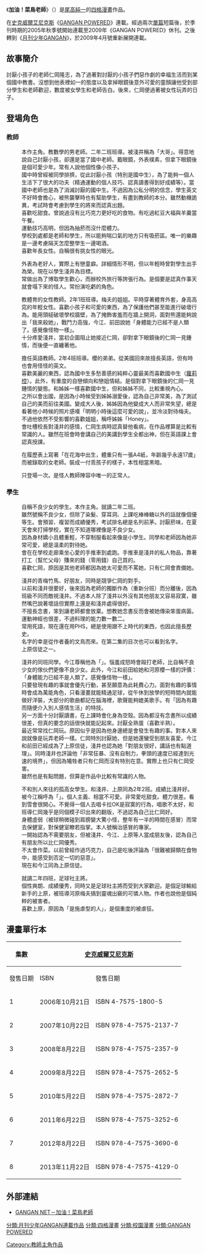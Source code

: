 {{unfinished}}
{{Infobox animanga/Headerofja
|標題= 加油！菜鳥老師
|圖像= 
|尺寸= 
|說明= 
|日文名稱= 勤しめ! 仁岡先生
|英文名稱= 
|假名= いそしめ! におかせんせい
|羅馬字= Isoshime! Nioka Sensei
|類型= [[四格漫畫|四格漫畫]]
}}
{{Infobox animanga/name
|作品原名= 
|官方譯名= 
|正式譯名= {{flagicon|Taiwan}} 加油！菜鳥老師
|常用譯名= 
}}
{{Infobox animanga/Manga
|標題= 
|作者= [[尾高純一|尾高純一]]
|作畫= 
|出版社= {{flagicon|Japan}} [[史克威爾艾尼克斯|史克威爾艾尼克斯]]<br />{{flagicon|Taiwan}} [[東立出版社|東立出版社]]
|其他出版社= 
|連載雜誌= GANGAN POWERED<br />[[月刊少年GANGAN|月刊少年GANGAN]]
|label= 
|發售日= 
|開始= 2005年秋季號
|結束= 2013年10月號
|冊數= 8卷
|話數= 
|其他= 
}}
{{Infobox animanga/Footerofja}}

《'''加油！菜鳥老師'''》（{{lang-ja|勤しめ! 仁岡先生}}）是[[尾高純一|尾高純一]]的[[四格漫畫|四格漫畫]]作品。

在[[史克威爾艾尼克斯|史克威爾艾尼克斯]]《[[GANGAN_POWERED|GANGAN POWERED]]》連載。經過兩次[[單篇|單篇]]短篇後，於季刊時期的2005年秋季號開始連載至2009年《GANGAN POWERED》休刊。之後轉到《[[月刊少年GANGAN|月刊少年GANGAN]]》，於2009年4月號重新展開連載。

==故事簡介==
討厭小孩子的老師仁岡隆志，為了過著對討厭的小孩子們惡作劇的幸福生活而到某個國中教書。沒想到他表裡如一的態度以及拿掉眼鏡後意外可愛的童顏讓他受到部分學生和老師歡迎，數度被女學生和老師告白。後來，仁岡便過著被女性玩弄的日子。

==登場角色==
===教師===
;{{nihongo|仁岡 隆志|仁岡隆志（におか たかし）|聲優：[[水島大宙|水島大宙]]}}
:本作主角。教數學的男老師。二年二班班導。被淺井稱為「大哥」。得意地說自己討厭小孩，卻還是當了國中老師。戴眼鏡，外表樸素，但拿下眼鏡後是個可愛少年。常有人說他個性像小孩子。
:國中時曾經被同學排擠，從此討厭小孩（特別是國中生），為了能夠一個人生活下了很大的功夫（精通運動的個人技巧、認真讀書得到好成績等）。當國中老師也是為了消滅討厭的國中生。不過因為公私分明的信念，學生英文不好時會擔心，被熊襲擊時也有幫助學生，有盡到教師的本分。雖然動機詭異，考試時會考慮到學生的將來而認真出題。
:喜歡吃甜食。曾說過沒有比巧克力更好吃的食物。有吃過紅豆大福與羊羹當午餐。
:運動技巧高明，但因為抽菸而沒什麼體力。
:學校到處都是老師和學生，所以能夠喘口氣的地方只有吸菸區。唯一的樂趣是一邊考慮隔天怎麼整學生一邊喝酒。
:喜歡年長女性。自稱很有挑女性的眼光。

;{{nihongo|校長|校長}}
:外表為老好人，實際上有戀童癖。詳細情形不明，但以年輕時曾對學生出手為榮。現在以學生淺井為目標。
:常做出為了博取學生歡心，而辦校外旅行等誇張行為。是個要是認真作事天就會塌下來的怪人。常扮演吃虧的角色。

;{{nihongo|河原 櫻|河原 桜（かわはら さくら）}}
:教體育的女性教師。2年1班班導。梅夫的姐姐。平時穿著體育外套，身高高窕的年輕女性。喜歡小孩子和可愛的東西，為了保護他們甚至能進行破壞行為。能用頭槌破壞學校牆壁，為了掩飾害羞而在牆上開洞，面對熊還能夠說出「我來殺她」，戰鬥力高強，今江、前田說她「身體能力已經不是人類了。感覺像怪物一樣」。
:十分疼愛淺井，當初企圖阻止她接近仁岡，卻對拿下眼鏡後的仁岡一見鍾情，而後便一直纏著他。

;{{nihongo|河原 梅夫|河原 梅夫（かわはら うめお）}}
:擔任英語教師。2年4班班導。櫻的弟弟。從美國回來故擅長英語，但有時也會用怪怪的英文。
:喜歡美麗的東西，認為國中生多愁善感的純粹心靈最美而喜歡國中生（[[蘿莉控|蘿莉控]]）。此外，有重度的自戀傾向和戀姐情結。是個對拿下眼鏡後的仁岡一見鍾情的變態。和姊姊一樣喜歡國中生，但和姊姊不同，比較重視內心。
:之所以會出國，是因為小時候受到姊姊溺愛後，認為自己非常美，為了測試自己的美而前往美國。變成大人後，姊姊因為他變成大人而非常失望，總是看著他小時候的照片感嘆「明明小時後這麼可愛的說」，並冷淡對待梅夫。不過他依然不受影響的喜歡姐姐，稱呼姊姊「Honey」。
:會吐槽校長對淺井的感情，仁岡生病時認真替他看病，在作品裡算是比較有常識的人。雖然在班會時會講自己的美講到學生全都出神，但在英語課上會認真授課。

;{{nihongo|田村 澪|田村 澪（たむら みお）}}
:在履歷表上寫著「在花海中出生，體重只有一張A4紙，年齡幾乎永遠17歲」而被錄取的女老師。裝成一付乖孩子的樣子，本性相當黑暗。

;{{nihongo|教頭|教頭}}
:只登場一次。是怪人教師陣容中唯一的正常人。

===學生===
;{{nihongo|淺井|浅井（あさい）|聲優：[[水橋香織|水橋香織]]}}
:自稱不良少女的學生。本作主角。就讀二年二班。
:雖然號稱不良少女，但除了染髮、穿耳洞、上課吃棒棒糖以外的話就像個優等生。會預習、複習而成績優秀，考試排名總是名列前茅。討厭菸味，在夏天會來打掃學校，實在不知道哪裡像是不良少女。
:因為身材嬌小且體重輕，不穿制服看起來像是小學生。同學和老師因為她非常可愛，總是溫柔的對待她。
:會在在學校走廊乘坐心愛的手推車到處跑。手推車是淺井的私人物品，靠著打工（幫忙父母）賺來的錢（零用錢）自己買的。
:喜歡仁岡，原因是其他老師都因為她太可愛而不罵她，只有仁岡會責備她。

;{{nihongo|今江 幸|今江 幸（いまえ さち）|聲優：[[松岡由貴|松岡由貴]]}}
:淺井的青梅竹馬、好朋友，同時是競爭仁岡的對手。
:以前和淺井很要好，後來因為老師的獨斷作為（重新分班）而分離後，因為班級不同而敵視淺井。不過本人除了淺井以外沒有其他朋友又容易寂寞，雖然嘴巴說著壞話但實際上還是和淺井處得很好。
:不擅長念書，笨到讓老師都會放棄。想教她念書反而會被她傳染笨蛋病菌。運動神經也很差，不過料理的能力數一數二。
:常用死語，現在還在用PHS，總是使用跟不上時代的東西，也因此擅長歷史。
:名字的幸是從作者養的文鳥而來。在第二集的目次也可以看到名字。
:上原信徒之一。

;{{nihongo|上原|上原（うえはら）}}
:淺井的同班同學。今江尊稱他為「{{nihongo|上大人|上様（うえさま）}}」。惱羞成怒時會毆打老師，比自稱不良少女的傢伙們更像不良少女。此外，今江和前田給她和河原櫻一樣的評價：「身體能力已經不是人類了。感覺像怪物一樣」。
:只要發現有趣的事就會優先行動，甚至願意為此耗費心力。面對有趣的事情時會成為萬能角色，只看漫畫就能精通足球，從午休到放學的短時間內就能做好洋裝，大部分的歌曲都記在腦海裡，歌聲能夠媲美歌手。有「因為有趣而隨便介入別人感情生活」的特技。
:另一方面十分討厭讀書，在上課時會化身為空殼。因為都沒有念書所以成績很差，但真的要念的話很快就能記起來。討厭全熟蛋（喜歡半熟）。
:最近常常找仁岡玩。原因似乎是因為他身邊總是會發生有趣的事。對本人來說就像是玩弄老師一樣。仁岡特別討厭她，但是她還蠻受到朋友喜愛。今江和前田已經成為了上原信徒，淺井也認為她「對朋友很好，講話也有點道理」。同時淺井也評論他「非常狂暴、沒有自制力，拳頭的速度已經達到光速的境界」，但因為犧牲者只有仁岡而沒有特別在意。實際上也只有仁岡受害。
:雖然也是有點問題，但算是作品中比較有常識的人物。

;{{nihongo|前田 若菜|前田 若菜（まえだ わかな）}}
:不和別人來往的孤高女學生。和淺井、上原同為2年2班。成績比淺井好。被今江稱呼為「{{nihongo|少爺|若様（わかさま）}}」。個人主義、相當不可愛。非常愛吃甜食。體力很差。看到雪會很開心。不覺得一個人去唱卡拉OK是寂寞的行為，唱歌不太好，和班導仁岡幾乎是同個模子印出來的翻版，不過認為自己比仁岡好。
:身體虛弱（被球稍微碰到肩膀變大驚小怪，整年有一半的時間在感冒）而常去保健室，對保健室瞭若指掌。本人號稱治感冒的專家。
:一開始認為不需要朋友，但被淺井、今江、上原等人當成朋友後，認為自己有朋友所以比仁岡優秀。
:不太會作菜。以前曾經作過巧克力，自己是吃後評論為「很難被歸類在食物中，能感受到否定一切的惡意」。
:現在和今江同為上原信徒。

;{{nihongo|福盛|福盛（ふくもり）}}
:就讀二年四班，足球社主將。
:個性爽朗、成績優秀，同時又是足球社主將而受到大家歡迎。是個足球輸給新手的上原，被班導河原梅夫搞到靈魂出竅的可憐人物。作者也說他是個純粹的被害者。
:喜歡上原，原因為「是施虐型的人」，是個重度的被虐狂。

==漫畫單行本==
{| class=wikitable style="font-size:small;"
!rowspan="2"|集數
!colspan="2"|{{flagicon|JPN}} [[史克威爾艾尼克斯|史克威爾艾尼克斯]]
!colspan="2"|{{flagicon|TWN}} [[東立出版社|東立出版社]]
|-
!發售日期!!ISBN!!發售日期!!ISBN
|-
! 1
| 2006年10月21日
| ISBN 4-7575-1800-5
| 2008年2月22日
| ISBN 978-986-10-1076-2
|-
! 2
| 2007年10月22日
| ISBN 978-4-7575-2137-7
| 2008年3月14日
| ISBN 978-986-10-1077-9
|-
! 3
| 2008年8月22日
| ISBN 978-4-7575-2357-9
| 2009年3月3日
| ISBN 978-986-10-2417-2
|-
! 4
| 2009年8月22日
| ISBN 978-4-7575-2652-5
| 2010年2月1日
| ISBN 978-986-10-4325-8
|-
! 5
| 2010年5月22日
| ISBN 978-4-7575-2872-7
| 2010年10月19日
| ISBN 978-986-10-5823-8
|-
! 6
| 2011年6月22日
| ISBN 978-4-7575-3252-6
| 2012年3月20日
| ISBN 978-986-10-8192-2
|-
! 7
| 2012年8月22日
| ISBN 978-4-7575-3690-6
| 2013年5月23日
| ISBN 978-986-317-856-9
|-
! 8
| 2013年11月22日
| ISBN 978-4-7575-4129-0
| 2014年10月16日
| ISBN 978-986-337-779-5
|}

== 外部連結 ==
* [http://gangan.square-enix.co.jp/introduction/nioka-sensei/ GANGAN NET－加油！菜鳥老師]{{Wayback|url=http://gangan.square-enix.co.jp/introduction/nioka-sensei/ |date=20141124032736 }}

{{DEFAULTSORT:Isoshime! Nioka Sensei}}
[[分類:月刊少年GANGAN連載作品|分類:月刊少年GANGAN連載作品]]
[[分類:四格漫畫|分類:四格漫畫]]
[[分類:校園漫畫|分類:校園漫畫]]
[[分類:GANGAN_POWERED|分類:GANGAN POWERED]]
[[Category:教師主角作品|Category:教師主角作品]]